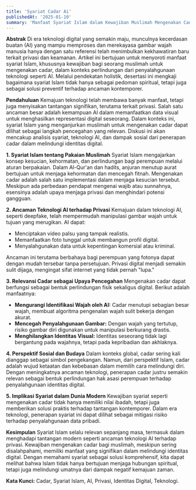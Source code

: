 ```yaml
---
title: 'Syariat Cadar Ai'
publishedAt: '2025-01-10'
summary: 'Manfaat Syariat Islam dalam Kewajiban Muslimah Mengenakan Cadar: Perspektif Pencegahan Penyalahgunaan Teknologi AI.'
---
```


**Abstrak**
Di era teknologi digital yang semakin maju, munculnya kecerdasan buatan (AI) yang mampu memproses dan merekayasa gambar wajah manusia hanya dengan satu referensi telah menimbulkan kekhawatiran baru terkait privasi dan keamanan. Artikel ini bertujuan untuk menyoroti manfaat syariat Islam, khususnya kewajiban bagi seorang muslimah untuk mengenakan cadar, dalam konteks perlindungan dari penyalahgunaan teknologi seperti AI. Melalui pendekatan holistik, desertasi ini mengkaji bagaimana syariat Islam tidak hanya sebagai pedoman spiritual, tetapi juga sebagai solusi preventif terhadap ancaman kontemporer.

**Pendahuluan**
Kemajuan teknologi telah membawa banyak manfaat, tetapi juga menyisakan tantangan signifikan, terutama terkait privasi. Salah satu ancaman besar adalah kemampuan AI dalam memanfaatkan data visual untuk menghasilkan representasi digital seseorang. Dalam konteks ini, syariat Islam yang menganjurkan muslimah untuk mengenakan cadar dapat dilihat sebagai langkah pencegahan yang relevan. Diskusi ini akan mencakup analisis syariat, teknologi AI, dan dampak sosial dari penerapan cadar dalam melindungi identitas digital.

**1. Syariat Islam tentang Pakaian Muslimah**
Syariat Islam mengajarkan konsep kesucian, kehormatan, dan perlindungan bagi perempuan melalui aturan berpakaian. Dalam Al-Qur'an dan hadits, anjuran menutup aurat bertujuan untuk menjaga kehormatan dan mencegah fitnah. Mengenakan cadar adalah salah satu implementasi dalam menjaga kesucian tersebut. Meskipun ada perbedaan pendapat mengenai wajib atau sunnahnya, esensinya adalah upaya menjaga privasi dan menghindari potensi gangguan.

**2. Ancaman Teknologi AI terhadap Privasi**
Kemajuan dalam teknologi AI, seperti deepfake, telah mempermudah manipulasi gambar wajah untuk tujuan yang merugikan. AI dapat:
- Menciptakan video palsu yang tampak realistis.
- Memanfaatkan foto tunggal untuk membangun profil digital.
- Menyalahgunakan data untuk kepentingan komersial atau kriminal.

Ancaman ini terutama berbahaya bagi perempuan yang fotonya dapat dengan mudah tersebar tanpa persetujuan. Privasi digital menjadi semakin sulit dijaga, mengingat sifat internet yang tidak pernah "lupa."

**3. Relevansi Cadar sebagai Upaya Pencegahan**
Mengenakan cadar dapat berfungsi sebagai bentuk perlindungan fisik sekaligus digital. Berikut adalah manfaatnya:
- **Mengurangi Identifikasi Wajah oleh AI:** Cadar menutupi sebagian besar wajah, membuat algoritma pengenalan wajah sulit bekerja dengan akurat.
- **Mencegah Penyalahgunaan Gambar:** Dengan wajah yang tertutup, risiko gambar diri digunakan untuk manipulasi berkurang drastis.
- **Menghilangkan Identitas Visual:** Identitas seseorang tidak lagi bergantung pada wajahnya, tetapi pada kepribadian dan akhlaknya.

**4. Perspektif Sosial dan Budaya**
Dalam konteks global, cadar sering kali dianggap sebagai simbol pengekangan. Namun, dari perspektif Islam, cadar adalah wujud ketaatan dan kebebasan dalam memilih cara melindungi diri. Dengan meningkatnya ancaman teknologi, penerapan cadar justru semakin relevan sebagai bentuk perlindungan hak asasi perempuan terhadap penyalahgunaan identitas digital.

**5. Implikasi Syariat dalam Dunia Modern**
Kewajiban syariat seperti mengenakan cadar tidak hanya memiliki nilai ibadah, tetapi juga memberikan solusi praktis terhadap tantangan kontemporer. Dalam era teknologi, penerapan syariat ini dapat dilihat sebagai mitigasi risiko terhadap penyalahgunaan data pribadi.

**Kesimpulan**
Syariat Islam selalu relevan sepanjang masa, termasuk dalam menghadapi tantangan modern seperti ancaman teknologi AI terhadap privasi. Kewajiban mengenakan cadar bagi muslimah, meskipun sering disalahpahami, memiliki manfaat yang signifikan dalam melindungi identitas digital. Dengan memahami syariat sebagai solusi komprehensif, kita dapat melihat bahwa Islam tidak hanya bertujuan menjaga hubungan spiritual, tetapi juga melindungi umatnya dari dampak negatif kemajuan zaman.

**Kata Kunci:** Cadar, Syariat Islam, AI, Privasi, Identitas Digital, Teknologi.
